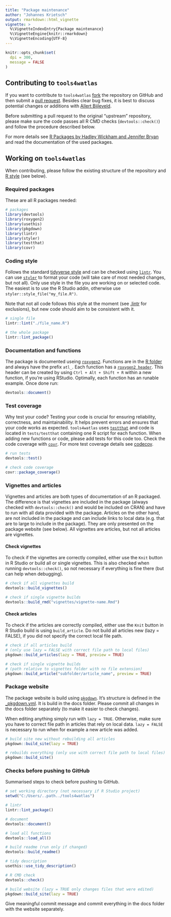 ```yaml
---
title: "Package maintenance"
author: "Johannes Krietsch"
output: rmarkdown::html_vignette
vignette: >
  %\VignetteIndexEntry{Package maintenance}
  %\VignetteEngine{knitr::rmarkdown}
  %\VignetteEncoding{UTF-8}
---
```


```r
knitr::opts_chunk$set(
  dpi = 300,
  message = FALSE
)
```

## Contributing to `tools4watlas`

If you want to contribute to `tools4watlas` [fork](https://docs.github.com/en/pull-requests/collaborating-with-pull-requests/working-with-forks/fork-a-repo) the repository on GitHub and then submit a [pull request](https://docs.github.com/en/pull-requests/collaborating-with-pull-requests/proposing-changes-to-your-work-with-pull-requests/about-pull-requests). Besides clear bug fixes, it is best to discuss potential changes or additions with [Allert Bijleveld](mailto:allert.bijleveld@nioz.nl). 

Before submitting a pull request to the original “upstream” repository, please make sure the code passes all R CMD checks (`devtools::check()`) and follow the procedure described below.

For more details see [R Packages by Hadley Wickham and Jennifer Bryan](https://r-pkgs.org/) and read the documentation of the used packages. 

## Working on `tools4watlas`

When contributing, please follow the existing structure of the repository and [R style](http://adv-r.had.co.nz/Style.html) (see below). 

### Required packages

These are all R packages needed:
 
```r
# packages
library(devtools)
library(roxygen2)
library(usethis)
library(pkgdown)
library(lintr)
library(styler)
library(testthat)
library(covr)
```

### Coding style

Follows the standard [tidyverse style](https://style.tidyverse.org/) and can be checked using [`lintr`](https://lintr.r-lib.org/). You can use [`styler`](https://styler.r-lib.org/) to format your code (will take care of most needed changes, but not all). Only use style in the file you are working on or selected code. The easiest is to use the R Studio addin, otherwise use `styler::style_file("my_file.R")`.

Note that not all code follows this style at the moment (see [.lintr](https://github.com/allertbijleveld/tools4watlas/blob/master/.lintr) for exclusions), but new code should aim to be consistent with it. 

```r
# single file
lintr::lint("./file_name.R")

# the whole package
lintr::lint_package()
```

### Documentation and functions

The package is documented useing [`roxygen2`](https://roxygen2.r-lib.org/). Functions are in the [R folder](https://github.com/allertbijleveld/tools4watlas/tree/master/R) and always have the prefix `atl_`. Each function has a [`roxygen2 header`](https://roxygen2.r-lib.org/articles/rd.html). This header can be created by using `Ctrl + Alt + Shift + R` within a new function, if you’re using RStudio. Optimally, each function has an runable example. Once done run:

```r
devtools::document()
```

### Test coverage

Why test your code? Testing your code is crucial for ensuring reliability, correctness, and maintainability. It helps prevent errors and ensures that your code works as expected. `tools4watlas` uses [`testthat`](https://testthat.r-lib.org/) and code is located in `tests/testthat` containing one R script for each function. When adding new functions or code, please add tests for this code too. Check the code coverage with [`covr`](https://covr.r-lib.org/). For more test coverage details see [codecov](https://app.codecov.io/gh/allertbijleveld/tools4watlas).

```r
# run tests
devtools::test()

# check code coverage
covr::package_coverage()
```

### Vignettes and articles

Vignettes and articles are both types of documentation of an R packaged. The difference is that vignettes are included in the package (always checked with `devtools::check()` and would be included on CRAN) and have to run with all data provided with the package. Articles on the other hand, are not included in the package and can include links to local data (e.g. that are to large to include in the package). They are only presented on the package website (see below). All vignettes are articles, but not all articles are vignettes.

#### Check vignettes

To check if the vignettes are correctly compiled, either use the `Knit` button in R Studio or build all or single vignettes. This is also checked when running `devtools::check()`, so not necessary if everything is fine there (but can help when debugging). 

```r
# check if all vignettes build
devtools::build_vignettes()

# check if single vignette builds
devtools::build_rmd("vignettes/vignette-name.Rmd")
```

#### Check articles

To check if the articles are correctly compiled, either use the `Knit` button in R Studio build is using `build_article`. Do not build all articles new (lazy = FALSE), if you did not specify the correct local file path. 

```r
# check if all articles build
# (only use lazy = FALSE with correct file path to local files)
pkgdown::build_articles(lazy = TRUE, preview = TRUE)

# check if single vignette builds
# (path relative to vignettes folder with no file extension)
pkgdown::build_article("subfolder/article_name", preview = TRUE)
```

### Package website

The package website is build using [`pkgdown`](https://pkgdown.r-lib.org/). It's structure is defined in the [_pkgdown.yml](https://github.com/allertbijleveld/tools4watlas/blob/master/_pkgdown.yml). It is build in the docs folder. Please commit all changes in the docs folder separately (to make it easier to check changes).

When editing anything simply run with `lazy = TRUE`. Otherwise, make sure you have to correct file path in articles that rely on local data. `lazy = FALSE` is necessary to run when for example a new article was added.

```r
# build site new without rebuilding all articles
pkgdown::build_site(lazy = TRUE)

# rebuilds everything (only use with correct file path to local files)
pkgdown::build_site()

```

### Checks before pushing to GitHub

Summarised steps to check before pushing to GitHub.

```r
# set working directory (not necessary if R Studio project)
setwd("C:/Users/..path../tools4watlas")

# lintr
lintr::lint_package()

# document
devtools::document()

# load all functions
devtools::load_all()

# build readme (run only if changed)
devtools::build_readme()

# tidy description
usethis::use_tidy_description()

# R CMD check
devtools::check()

# build website (lazy = TRUE only changes files that were edited)
pkgdown::build_site(lazy = TRUE)
```

Give meaningful commit message and commit everything in the docs folder with the website separately.
